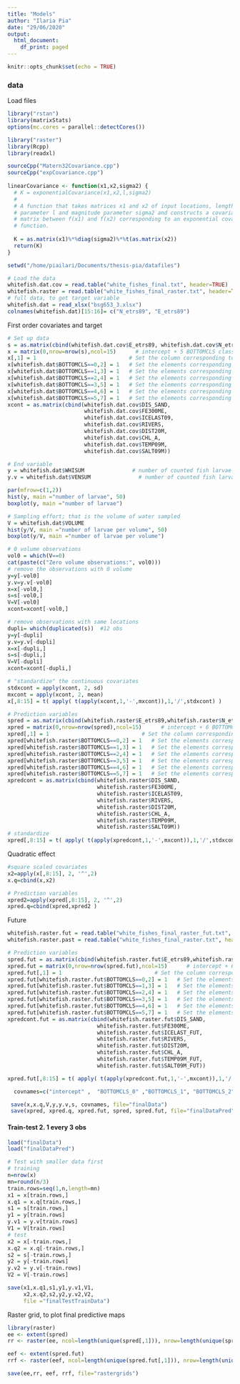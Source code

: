 ```yaml
---
title: "Models"
author: "Ilaria Pia"
date: "29/06/2020"
output:
  html_document:
    df_print: paged
---
```


```r
knitr::opts_chunk$set(echo = TRUE)
```


### data
Load files
```r

library("rstan")
library(matrixStats)
options(mc.cores = parallel::detectCores())

library("raster")
library(Rcpp)
library(readxl)

sourceCpp("Matern32Covariance.cpp")
sourceCpp("expCovariance.cpp")
  
linearCovariance <- function(x1,x2,sigma2) {
  # K = exponentialCovariance(x1,x2,l,sigma2)
  # 
  # A function that takes matrices x1 and x2 of input locations, lengthscale
  # parameter l and magnitude parameter sigma2 and constructs a covariance
  # matrix between f(x1) and f(x2) corresponding to an exponential covariance
  # function. 
  
  K = as.matrix(x1)%*%diag(sigma2)%*%t(as.matrix(x2))
  return(K)
}
```

```r
setwd("/home/piailari/Documents/thesis-pia/datafiles")

# Load the data
whitefish.dat.cov = read.table("white_fishes_final.txt", header=TRUE)
whitefish.raster = read.table("white_fishes_final_raster.txt", header=TRUE)
# full data, to get target variable
whitefish.dat = read_xlsx("bsg653_3.xlsx")
colnames(whitefish.dat)[15:16]= c("N_etrs89", "E_etrs89")


```

First order covariates and target
```r
# Set up data
s = as.matrix(cbind(whitefish.dat.cov$E_etrs89, whitefish.dat.cov$N_etrs89)) / 1000   # spatial coordinates in km
x = matrix(0,nrow=nrow(s),ncol=15)      # intercept + 5 BOTTOMCLS classes + 8 continues covariates
x[,1] = 1                             # Set the column corresponding to intercept to 1
x[whitefish.dat$BOTTOMCLS==0,2] = 1   # Set the elements corresponding to BOTTOMCLS = 0 to 1
x[whitefish.dat$BOTTOMCLS==1,3] = 1   # Set the elements corresponding to BOTTOMCLS = 1 to 1
x[whitefish.dat$BOTTOMCLS==2,4] = 1   # Set the elements corresponding to BOTTOMCLS = 2 to 1
x[whitefish.dat$BOTTOMCLS==3,5] = 1   # Set the elements corresponding to BOTTOMCLS = 3 to 1
x[whitefish.dat$BOTTOMCLS==4,6] = 1   # Set the elements corresponding to BOTTOMCLS = 4 to 1
x[whitefish.dat$BOTTOMCLS==5,7] = 1   # Set the elements corresponding to BOTTOMCLS = 5 to 1
xcont = as.matrix(cbind(whitefish.dat.cov$DIS_SAND,
                        whitefish.dat.cov$FE300ME,
                        whitefish.dat.cov$ICELAST09,
                        whitefish.dat.cov$RIVERS,
                        whitefish.dat.cov$DIST20M, 
                        whitefish.dat.cov$CHL_A,
                        whitefish.dat.cov$TEMP09M,
                        whitefish.dat.cov$SALT09M))

# End variable
y = whitefish.dat$WHISUM               # number of counted fish larvae
y.v = whitefish.dat$VENSUM               # number of counted fish larvae

par(mfrow=c(1,2))
hist(y, main ="number of larvae", 50)
boxplot(y, main ="number of larvae")

# Sampling effort; that is the volume of water sampled
V = whitefish.dat$VOLUME
hist(y/V, main ="number of larvae per volume", 50)
boxplot(y/V, main ="number of larvae per volume")

# 0 volume observations
vol0 = which(V==0)
cat(paste(c("Zero volume observations:", vol0)))
# remove the observations with 0 volume
y=y[-vol0] 
y.v=y.v[-vol0] 
x=x[-vol0,]
s=s[-vol0,] 
V=V[-vol0] 
xcont=xcont[-vol0,]

# remove observations with same locations
dupli= which(duplicated(s))  #12 obs
y=y[-dupli] 
y.v=y.v[-dupli] 
x=x[-dupli,]
s=s[-dupli,] 
V=V[-dupli]
xcont=xcont[-dupli,]

# "standardize" the continuous covariates
stdxcont = apply(xcont, 2, sd)
mxcont = apply(xcont, 2, mean)
x[,8:15] = t( apply( t(apply(xcont,1,'-',mxcont)),1,'/',stdxcont) )    

# Prediction variables
spred = as.matrix(cbind(whitefish.raster$E_etrs89,whitefish.raster$N_etrs89)) / 1000  # spatial coordinates in km
xpred = matrix(0,nrow=nrow(spred),ncol=15)      # intercept + 6 BOTTOMCLS classes + 5 continues covariates
xpred[,1] = 1                             # Set the column corresponding to intercept to 1
xpred[whitefish.raster$BOTTOMCLS==0,2] = 1   # Set the elements corresponding to BOTTOMCLS = 0 to 1
xpred[whitefish.raster$BOTTOMCLS==1,3] = 1   # Set the elements corresponding to BOTTOMCLS = 1 to 1
xpred[whitefish.raster$BOTTOMCLS==2,4] = 1   # Set the elements corresponding to BOTTOMCLS = 2 to 1
xpred[whitefish.raster$BOTTOMCLS==3,5] = 1   # Set the elements corresponding to BOTTOMCLS = 3 to 1
xpred[whitefish.raster$BOTTOMCLS==4,6] = 1   # Set the elements corresponding to BOTTOMCLS = 4 to 1
xpred[whitefish.raster$BOTTOMCLS==5,7] = 1   # Set the elements corresponding to BOTTOMCLS = 5 to 1
xpredcont = as.matrix(cbind(whitefish.raster$DIS_SAND,
                            whitefish.raster$FE300ME,
                            whitefish.raster$ICELAST09,
                            whitefish.raster$RIVERS,
                            whitefish.raster$DIST20M,
                            whitefish.raster$CHL_A, 
                            whitefish.raster$TEMP09M,
                            whitefish.raster$SALT09M))
# standardize
xpred[,8:15] = t( apply( t(apply(xpredcont,1,'-',mxcont)),1,'/',stdxcont) )    # "standardize" the continuous covariates
```


Quadratic effect
```r
#square scaled covariates
x2=apply(x[,8:15], 2, '^',2)
x.q=cbind(x,x2)
```  

```r
# Prediction variables
xpred2=apply(xpred[,8:15], 2, '^',2)
xpred.q=cbind(xpred,xpred2 )
```

Future

```r
whitefish.raster.fut = read.table("white_fishes_final_raster_fut.txt", header=TRUE) 
whitefish.raster.past = read.table("white_fishes_final_raster.txt", header=TRUE) 

# Prediction variables
spred.fut = as.matrix(cbind(whitefish.raster.fut$E_etrs89,whitefish.raster.fut$N_etrs89)) / 1000  # spatial coordinates in km
xpred.fut = matrix(0,nrow=nrow(spred.fut),ncol=15)      # intercept + 6 BOTTOMCLS classes + 5 continues covariates
xpred.fut[,1] = 1                             # Set the column corresponding to intercept to 1
xpred.fut[whitefish.raster.fut$BOTTOMCLS==0,2] = 1   # Set the elements corresponding to BOTTOMCLS = 0 to 1
xpred.fut[whitefish.raster.fut$BOTTOMCLS==1,3] = 1   # Set the elements corresponding to BOTTOMCLS = 1 to 1
xpred.fut[whitefish.raster.fut$BOTTOMCLS==2,4] = 1   # Set the elements corresponding to BOTTOMCLS = 2 to 1
xpred.fut[whitefish.raster.fut$BOTTOMCLS==3,5] = 1   # Set the elements corresponding to BOTTOMCLS = 3 to 1
xpred.fut[whitefish.raster.fut$BOTTOMCLS==4,6] = 1   # Set the elements corresponding to BOTTOMCLS = 4 to 1
xpred.fut[whitefish.raster.fut$BOTTOMCLS==5,7] = 1   # Set the elements corresponding to BOTTOMCLS = 5 to 1
xpredcont.fut = as.matrix(cbind(whitefish.raster.fut$DIS_SAND,
                            whitefish.raster.fut$FE300ME,
                            whitefish.raster.fut$ICELAST_FUT,
                            whitefish.raster.fut$RIVERS,
                            whitefish.raster.fut$DIST20M,
                            whitefish.raster.fut$CHL_A, 
                            whitefish.raster.fut$TEMP09M_FUT,
                            whitefish.raster.fut$SALT09M_FUT))

xpred.fut[,8:15] = t( apply( t(apply(xpredcont.fut,1,'-',mxcont)),1,'/',stdxcont) )    # "standardize" the continuous covariates

```



```r
  covnames=c("intercept" ,  "BOTTOMCLS_0" ,"BOTTOMCLS_1", "BOTTOMCLS_2", "BOTTOMCLS_3" ,"BOTTOMCLS_4" ,"BOTTOMCLS_5", "FE300ME"  ,"DIS_SAND", "ICELAST09" , "RIVERS", "DIST20M" , "CHL_A" ,  "TEMP09M" ,"SALT09M" , "FE300ME^2"  , "DIS_SAND^2" , "ICELAST09^2","RIVERS^2" ,   "DIST20M^2" ,  "CHL_A^2" ,    "TEMP09M^2" ,  "SALT09M^2"  )
```

```r
 save(x,x.q,V,y,y.v,s, covnames, file="finalData")
 save(xpred, xpred.q, xpred.fut, spred, spred.fut, file="finalDataPred")

```

#### Train-test 2. 1 every 3 obs
```r
load("finalData")
load("finalDataPred")

# Test with smaller data first
# training
n=nrow(x)
mn=round(n/3)
train.rows=seq(1,n,length=mn)
x1 = x[train.rows,]
x.q1 = x.q[train.rows,]
s1 = s[train.rows,]
y1 = y[train.rows]
y.v1 = y.v[train.rows]
V1 = V[train.rows]
# test
x2 = x[-train.rows,]
x.q2 = x.q[-train.rows,]
s2 = s[-train.rows,]
y2 = y[-train.rows]
y.v2 = y.v[-train.rows]
V2 = V[-train.rows]

save(x1,x.q1,s1,y1,y.v1,V1,
     x2,x.q2,s2,y2,y.v2,V2,
     file ="finalTestTrainData")
```

Raster grid, to plot final predictive maps
```r
library(raster)
ee <- extent(spred)
rr <- raster(ee, ncol=length(unique(spred[,1])), nrow=length(unique(spred[,2])))

eef <- extent(spred.fut)
rrf <- raster(eef, ncol=length(unique(spred.fut[,1])), nrow=length(unique(spred.fut[,2])))

save(ee,rr, eef, rrf, file="rastergrids")

```